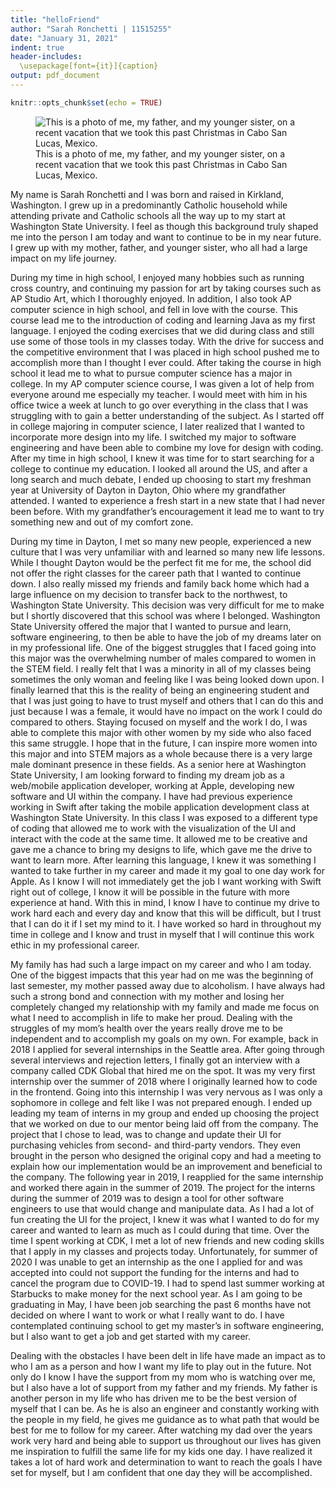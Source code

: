 ```yaml
---
title: "helloFriend"
author: "Sarah Ronchetti | 11515255"
date: "January 31, 2021"
indent: true
header-includes:
  \usepackage[font={it}]{caption}
output: pdf_document
---
```


```r
knitr::opts_chunk$set(echo = TRUE)
```

![This is a photo of me, my father, and my younger sister, on a recent vacation that we took this past Christmas in Cabo San Lucas, Mexico.](IMG_3063.png)

  
My name is Sarah Ronchetti and I was born and raised in Kirkland, Washington. I grew up in a predominantly Catholic household while attending private and Catholic schools all the way up to my start at Washington State University. I feel as though this background truly shaped me into the person I am today and want to continue to be in my near future. I grew up with my mother, father, and younger sister, who all had a large impact on my life journey.

\vspace{12pt}

During my time in high school, I enjoyed many hobbies such as running cross country, and continuing my passion for art by taking courses such as AP Studio Art, which I thoroughly enjoyed. In addition, I also took AP computer science in high school, and fell in love with the course. This course lead me to the introduction of coding and learning Java as my first language. I enjoyed the coding exercises that we did during class and still use some of those tools in my classes today. With the drive for success and the competitive environment that I was placed in high school pushed me to accomplish more than I thought I ever could. After taking the course in high school it lead me to what to pursue computer science has a major in college. In my AP computer science course, I was given a lot of help from everyone around me especially my teacher. I would meet with him in his office twice a week at lunch to go over everything in the class that I was struggling with to gain a better understanding of the subject. As I started off in college majoring in computer science, I later realized that I wanted to incorporate more design into my life. I switched my major to software engineering and have been able to combine my love for design with coding. After my time in high school, I knew it was time for to start searching for a college to continue my education. I looked all around the US, and after a long search and much debate, I ended up choosing to start my freshman year at University of Dayton in Dayton, Ohio where my grandfather attended. I wanted to experience a fresh start in a new state that I had never been before. With my grandfather's encouragement it lead me to want to try something new and out of my comfort zone.

\vspace{12pt}

During my time in Dayton, I met so many new people, experienced a new culture that I was very unfamiliar with and learned so many new life lessons. While I thought Dayton would be the perfect fit me for me, the school did not offer the right classes for the career path that I wanted to continue down. I also really missed my friends and family back home which had a large influence on my decision to transfer back to the northwest, to Washington State University. This decision was very difficult for me to make but I shortly discovered that this school was where I belonged. Washington State University offered the major that I wanted to pursue and learn, software engineering, to then be able to have the job of my dreams later on in my professional life. One of the biggest struggles that I faced going into this major was the overwhelming number of males compared to women in the STEM field. I really felt that I was a minority in all of my classes being sometimes the only woman and feeling like I was being looked down upon. I finally learned that this is the reality of being an engineering student and that I was just going to have to trust myself and others that I can do this and just because I was a female, it would have no impact on the work I could do compared to others. Staying focused on myself and the work I do, I was able to complete this major with other women by my side who also faced this same struggle. I hope that in the future, I can inspire more women into this major and into STEM majors as a whole because there is a very large male dominant presence in these fields. As a senior here at Washington State University, I am looking forward to finding my dream job as a web/mobile application developer, working at Apple, developing new software and UI within the company. I have had previous experience working in Swift after taking the mobile application development class at Washington State University. In this class I was exposed to a different type of coding that allowed me to work with the visualization of the UI and interact with the code at the same time. It allowed me to be creative and gave me a chance to bring my designs to life, which gave me the drive to want to learn more. After learning this language, I knew it was something I wanted to take further in my career and made it my goal to one day work for Apple. As I know I will not immediately get the job I want working with Swift right out of college, I know it will be possible in the future with more experience at hand. With this in mind, I know I have to continue my drive to work hard each and every day and know that this will be difficult, but I trust that I can do it if I set my mind to it. I have worked so hard in throughout my time in college and I know and trust in myself that I will continue this work ethic in my professional career. 

\vspace{12pt}

My family has had such a large impact on my career and who I am today. One of the biggest impacts that this year had on me was the beginning of last semester, my mother passed away due to alcoholism. I have always had such a strong bond and connection with my mother and losing her completely changed my relationship with my family and made me focus on what I need to accomplish in life to make her proud. Dealing with the struggles of my mom’s health over the years really drove me to be independent and to accomplish my goals on my own. For example, back in 2018 I applied for several internships in the Seattle area. After going through several interviews and rejection letters, I finally got an interview with a company called CDK Global that hired me on the spot. It was my very first internship over the summer of 2018 where I originally learned how to code in the frontend. Going into this internship I was very nervous as I was only a sophomore in college and felt like I was not prepared enough. I ended up leading my team of interns in my group and ended up choosing the project that we worked on due to our mentor being laid off from the company. The project that I chose to lead, was to change and update their UI for purchasing vehicles from second- and third-party vendors. They even brought in the person who designed the original copy and had a meeting to explain how our implementation would be an improvement and beneficial to the company. The following year in 2019, I reapplied for the same internship and worked there again in the summer of 2019. The project for the interns during the summer of 2019 was to design a tool for other software engineers to use that would change and manipulate data. As I had a lot of fun creating the UI for the project, I knew it was what I wanted to do for my career and wanted to learn as much as I could during that time. Over the time I spent working at CDK, I met a lot of new friends and new coding skills that I apply in my classes and projects today. Unfortunately, for summer of 2020 I was unable to get an internship as the one I applied for and was accepted into could not support the funding for the interns and had to cancel the program due to COVID-19. I had to spend last summer working at Starbucks to make money for the next school year. As I am going to be graduating in May, I have been job searching the past 6 months have not decided on where I want to work or what I really want to do. I have contemplated continuing school to get my master’s in software engineering, but I also want to get a job and get started with my career.

\vspace{12pt}

Dealing with the obstacles I have been delt in life have made an impact as to who I am as a person and how I want my life to play out in the future. Not only do I know I have the support from my mom who is watching over me, but I also have a lot of support from my father and my friends. My father is another person in my life who has driven me to be the best version of myself that I can be. As he is also an engineer and constantly working with the people in my field, he gives me guidance as to what path that would be best for me to follow for my career. After watching my dad over the years work very hard and being able to support us throughout our lives has given me inspiration to fulfill the same life for my kids one day. I have realized it takes a lot of hard work and determination to want to reach the goals I have set for myself, but I am confident that one day they will be accomplished. 



